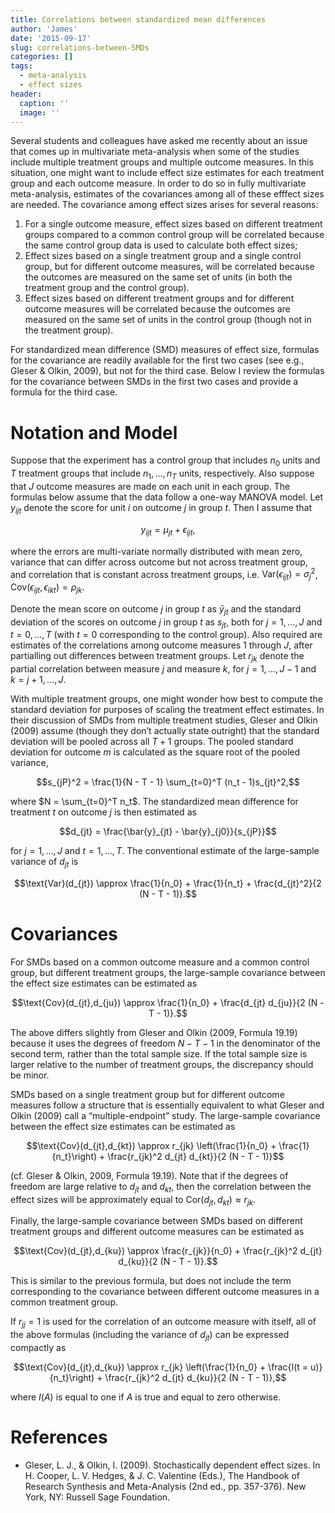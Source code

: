 ```yaml
---
title: Correlations between standardized mean differences
author: 'James'
date: '2015-09-17'
slug: correlations-between-SMDs
categories: []
tags:
  - meta-analysis
  - effect sizes
header:
  caption: ''
  image: ''
---
```


Several students and colleagues have asked me recently about an issue that comes up in multivariate meta-analysis when some of the studies include multiple treatment groups and multiple outcome measures. In this situation, one might want to include effect size estimates for each treatment group and each outcome measure. In order to do so in fully multivariate meta-analysis, estimates of the covariances among all of these efffect sizes are needed. The covariance among effect sizes arises for several reasons: 

1. For a single outcome measure, effect sizes based on different treatment groups compared to a common control group will be correlated because the same control group data is used to calculate both effect sizes;
2. Effect sizes based on a single treatment group and a single control group, but for different outcome measures, will be correlated because the outcomes are measured on the same set of units (in both the treatment group and the control group). 
3. Effect sizes based on different treatment groups and for different outcome measures will be correlated because the outcomes are measured on the same set of units in the control group (though not in the treatment group). 

For standardized mean difference (SMD) measures of effect size, formulas for the covariance are readily available for the first two cases (see e.g., Gleser & Olkin, 2009), but not for the third case. Below I review the formulas for the covariance between SMDs in the first two cases and provide a formula for the third case. 

# Notation and Model

Suppose that the experiment has a control group that includes $n_0$ units and $T$ treatment groups that include $n_1,...,n_T$ units, respectively. Also suppose that $J$ outcome measures are made on each unit in each group. The formulas below assume that the data follow a one-way MANOVA model. Let $y_{ijt}$ denote the score for unit $i$ on outcome $j$ in group $t$. Then I assume that

$$y_{ijt} = \mu_{jt} + \epsilon_{ijt},$$

where the errors are multi-variate normally distributed with mean zero, variance that can differ across outcome but not across treatment group, and correlation that is constant across treatment groups, i.e. $\text{Var}\left(\epsilon_{ijt}\right) = \sigma^2_j$, $\text{Cov}\left(\epsilon_{ijt}, \epsilon_{ikt} \right) = \rho_{jk}$.

Denote the mean score on outcome $j$ in group $t$ as $\bar{y}_{jt}$ and the standard deviation of the scores on outcome $j$ in group $t$ as $s_{jt}$, both for $j = 1,...,J$ and $t = 0,...,T$ (with $t = 0$ corresponding to the control group). Also required are estimates of the correlations among outcome measures 1 through $J$, after partialling out differences between treatment groups. Let $r_{jk}$ denote the partial correlation between measure $j$ and measure $k$, for $j = 1,...,J - 1$ and $k = j + 1,...,J$.

With multiple treatment groups, one might wonder how best to compute the standard deviation for purposes of scaling the treatment effect estimates. In their discussion of SMDs from multiple treatment studies, Gleser and Olkin (2009) assume (though they don't actually state outright) that the standard deviation will be pooled across all $T + 1$ groups. The pooled standard deviation for outcome $m$ is calculated as the square root of the pooled variance, 

$$s_{jP}^2 = \frac{1}{N - T - 1} \sum_{t=0}^T (n_t - 1)s_{jt}^2,$$

where $N = \sum_{t=0}^T n_t$. The standardized mean difference for treatment $t$ on outcome $j$ is then estimated as 

$$d_{jt} = \frac{\bar{y}_{jt} - \bar{y}_{j0}}{s_{jP}}$$

for $j = 1,...,J$ and $t = 1,...,T$. The conventional estimate of the large-sample variance of $d_{jt}$ is 

$$\text{Var}(d_{jt}) \approx \frac{1}{n_0} + \frac{1}{n_t} + \frac{d_{jt}^2}{2 (N - T - 1)}.$$

# Covariances

For SMDs based on a common outcome measure and a common control group, but different treatment groups, the large-sample covariance between the effect size estimates can be estimated as 

$$\text{Cov}(d_{jt},d_{ju}) \approx \frac{1}{n_0} + \frac{d_{jt} d_{ju}}{2 (N - T - 1)}.$$

The above differs slightly from Gleser and Olkin (2009, Formula 19.19) because it uses the degrees of freedom $N - T - 1$ in the denominator of the second term, rather than the total sample size. If the total sample size is larger relative to the number of treatment groups, the discrepancy should be minor.

SMDs based on a single treatment group but for different outcome measures follow a structure that is essentially equivalent to what Gleser and Olkin (2009) call a "multiple-endpoint" study. The large-sample covariance between the effect size estimates can be estimated as 

$$\text{Cov}(d_{jt},d_{kt}) \approx r_{jk} \left(\frac{1}{n_0} + \frac{1}{n_t}\right) + \frac{r_{jk}^2 d_{jt} d_{kt}}{2 (N - T - 1)}$$

(cf. Gleser \& Olkin, 2009, Formula 19.19). Note that if the degrees of freedom are large relative to $d_{jt}$ and $d_{kt}$, then the correlation between the effect sizes will be approximately equal to $\text{Cor}(d_{jt},d_{kt}) \approx r_{jk}$.

Finally, the large-sample covariance between SMDs based on different treatment groups and different outcome measures can be estimated as 

$$\text{Cov}(d_{jt},d_{ku}) \approx \frac{r_{jk}}{n_0} + \frac{r_{jk}^2 d_{jt} d_{ku}}{2 (N - T - 1)}.$$

This is similar to the previous formula, but does not include the term corresponding to the covariance between different outcome measures in a common treatment group.

If $r_{jj} = 1$ is used for the correlation of an outcome measure with itself, all of the above formulas (including the variance of $d_{jt}$) can be expressed compactly as

$$\text{Cov}(d_{jt},d_{ku}) \approx r_{jk} \left(\frac{1}{n_0} + \frac{I(t = u)}{n_t}\right) + \frac{r_{jk}^2 d_{jt} d_{ku}}{2 (N - T - 1)},$$

where $I(A)$ is equal to one if $A$ is true and equal to zero otherwise.

# References

* Gleser, L. J., & Olkin, I. (2009). Stochastically dependent effect sizes. In H. Cooper, L. V. Hedges, & J. C. Valentine (Eds.), The Handbook of Research Synthesis and Meta-Analysis (2nd ed., pp. 357-376). New York, NY: Russell Sage Foundation.

